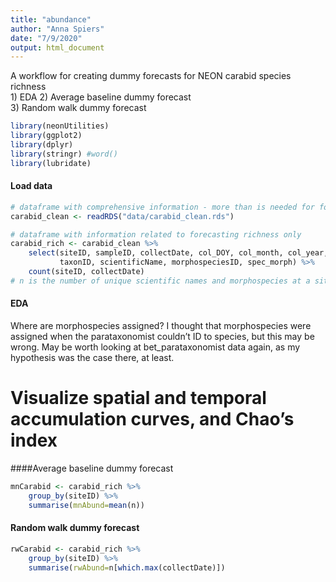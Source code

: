 ```yaml
---
title: "abundance"
author: "Anna Spiers"
date: "7/9/2020"
output: html_document
---
```


A workflow for creating dummy forecasts for NEON carabid species richness  
1) EDA
2) Average baseline dummy forecast  
3) Random walk dummy forecast 

```r
library(neonUtilities)
library(ggplot2)
library(dplyr)
library(stringr) #word()
library(lubridate)
```

#### Load data

```r
# dataframe with comprehensive information - more than is needed for forecasting richness
carabid_clean <- readRDS("data/carabid_clean.rds") 

# dataframe with information related to forecasting richness only
carabid_rich <- carabid_clean %>%
    select(siteID, sampleID, collectDate, col_DOY, col_month, col_year, taxonRank,
           taxonID, scientificName, morphospeciesID, spec_morph) %>%
    count(siteID, collectDate) 
# n is the number of unique scientific names and morphospecies at a site on a collectiondate
```

#### EDA

Where are morphospecies assigned? I thought that morphospecies were assigned when the parataxonomist couldn't ID to species, but this may be wrong. May be worth looking at bet_parataxonomist data again, as my hypothesis was the case there, at least.

# Visualize spatial and temporal accumulation curves, and Chao's index


















####Average baseline dummy forecast  

```r

mnCarabid <- carabid_rich %>%
	group_by(siteID) %>% 
	summarise(mnAbund=mean(n))

```








#### Random walk dummy forecast 

```r

rwCarabid <- carabid_rich %>%
	group_by(siteID) %>% 
	summarise(rwAbund=n[which.max(collectDate)])

```















